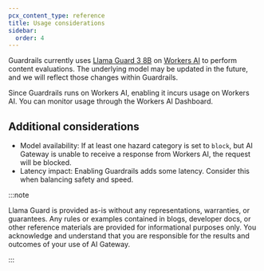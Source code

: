 ```yaml
---
pcx_content_type: reference
title: Usage considerations
sidebar:
  order: 4
---
```


Guardrails currently uses [Llama Guard 3 8B](https://ai.meta.com/research/publications/llama-guard-llm-based-input-output-safeguard-for-human-ai-conversations/) on [Workers AI](/workers-ai/) to perform content evaluations. The underlying model may be updated in the future, and we will reflect those changes within Guardrails.

Since Guardrails runs on Workers AI, enabling it incurs usage on Workers AI. You can monitor usage through the Workers AI Dashboard.

## Additional considerations

- Model availability: If at least one hazard category is set to `block`, but AI Gateway is unable to receive a response from Workers AI, the request will be blocked.
- Latency impact: Enabling Guardrails adds some latency. Consider this when balancing safety and speed.

:::note

Llama Guard is provided as-is without any representations, warranties, or guarantees. Any rules or examples contained in blogs, developer docs, or other reference materials are provided for informational purposes only. You acknowledge and understand that you are responsible for the results and outcomes of your use of AI Gateway.

:::
